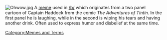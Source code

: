 [[Image:Ohwow.jpg|thumb]]
A [[meme]] used in [[/b/]] which originates from a two panel cartoon of Captain Haddock from the comic ''The Adventures of Tintin''. In the first panel he is laughing, while in the second is wiping his tears and having another drink. Often used to express humor and disbelief at the same time.

[[Category:Memes and Terms]]